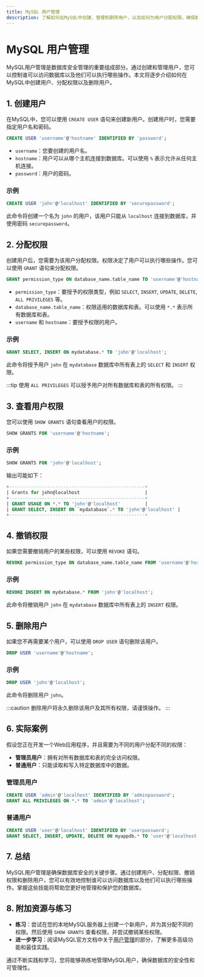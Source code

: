 ```yaml
---
title: MySQL 用户管理
description: 了解如何在MySQL中创建、管理和删除用户，以及如何为用户分配权限，确保数据库的安全性和可管理性。
---
```


# MySQL 用户管理

MySQL用户管理是数据库安全管理的重要组成部分。通过创建和管理用户，您可以控制谁可以访问数据库以及他们可以执行哪些操作。本文将逐步介绍如何在MySQL中创建用户、分配权限以及删除用户。

## 1. 创建用户

在MySQL中，您可以使用 `CREATE USER` 语句来创建新用户。创建用户时，您需要指定用户名和密码。

```sql
CREATE USER 'username'@'hostname' IDENTIFIED BY 'password';
```

- `username`：您要创建的用户名。
- `hostname`：用户可以从哪个主机连接到数据库。可以使用 `%` 表示允许从任何主机连接。
- `password`：用户的密码。

### 示例

```sql
CREATE USER 'john'@'localhost' IDENTIFIED BY 'securepassword';
```

此命令将创建一个名为 `john` 的用户，该用户只能从 `localhost` 连接到数据库，并使用密码 `securepassword`。

## 2. 分配权限

创建用户后，您需要为该用户分配权限。权限决定了用户可以执行哪些操作。您可以使用 `GRANT` 语句来分配权限。

```sql
GRANT permission_type ON database_name.table_name TO 'username'@'hostname';
```

- `permission_type`：要授予的权限类型，例如 `SELECT`, `INSERT`, `UPDATE`, `DELETE`, `ALL PRIVILEGES` 等。
- `database_name.table_name`：权限适用的数据库和表。可以使用 `*.*` 表示所有数据库和表。
- `username` 和 `hostname`：要授予权限的用户。

### 示例

```sql
GRANT SELECT, INSERT ON mydatabase.* TO 'john'@'localhost';
```

此命令将授予用户 `john` 在 `mydatabase` 数据库中所有表上的 `SELECT` 和 `INSERT` 权限。

:::tip
使用 `ALL PRIVILEGES` 可以授予用户对所有数据库和表的所有权限。
:::

## 3. 查看用户权限

您可以使用 `SHOW GRANTS` 语句查看用户的权限。

```sql
SHOW GRANTS FOR 'username'@'hostname';
```

### 示例

```sql
SHOW GRANTS FOR 'john'@'localhost';
```

输出可能如下：

```sql
+--------------------------------------------------+
| Grants for john@localhost                        |
+--------------------------------------------------+
| GRANT USAGE ON *.* TO 'john'@'localhost'         |
| GRANT SELECT, INSERT ON `mydatabase`.* TO 'john'@'localhost' |
+--------------------------------------------------+
```

## 4. 撤销权限

如果您需要撤销用户的某些权限，可以使用 `REVOKE` 语句。

```sql
REVOKE permission_type ON database_name.table_name FROM 'username'@'hostname';
```

### 示例

```sql
REVOKE INSERT ON mydatabase.* FROM 'john'@'localhost';
```

此命令将撤销用户 `john` 在 `mydatabase` 数据库中所有表上的 `INSERT` 权限。

## 5. 删除用户

如果您不再需要某个用户，可以使用 `DROP USER` 语句删除该用户。

```sql
DROP USER 'username'@'hostname';
```

### 示例

```sql
DROP USER 'john'@'localhost';
```

此命令将删除用户 `john`。

:::caution
删除用户将永久删除该用户及其所有权限，请谨慎操作。
:::

## 6. 实际案例

假设您正在开发一个Web应用程序，并且需要为不同的用户分配不同的权限：

- **管理员用户**：拥有对所有数据库和表的完全访问权限。
- **普通用户**：只能读取和写入特定数据库中的数据。

### 管理员用户

```sql
CREATE USER 'admin'@'localhost' IDENTIFIED BY 'adminpassword';
GRANT ALL PRIVILEGES ON *.* TO 'admin'@'localhost';
```

### 普通用户

```sql
CREATE USER 'user'@'localhost' IDENTIFIED BY 'userpassword';
GRANT SELECT, INSERT, UPDATE, DELETE ON myappdb.* TO 'user'@'localhost';
```

## 7. 总结

MySQL用户管理是确保数据库安全的关键步骤。通过创建用户、分配权限、撤销权限和删除用户，您可以有效地控制谁可以访问数据库以及他们可以执行哪些操作。掌握这些技能将帮助您更好地管理和保护您的数据库。

## 8. 附加资源与练习

- **练习**：尝试在您的本地MySQL服务器上创建一个新用户，并为其分配不同的权限。然后使用 `SHOW GRANTS` 查看权限，并尝试撤销某些权限。
- **进一步学习**：阅读MySQL官方文档中关于[用户管理](https://dev.mysql.com/doc/refman/8.0/en/user-account-management.html)的部分，了解更多高级功能和最佳实践。

通过不断实践和学习，您将能够熟练地管理MySQL用户，确保数据库的安全性和可管理性。